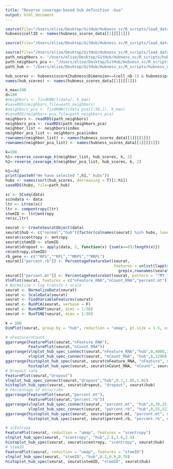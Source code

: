 ```yaml
---
title: "Reverse coverage-based hub definition -Guo"
output: html_document
---
```


```r
source(file="/Users/elise/Desktop/GitHub/Hubness_sc/R_scripts/load_data/hubness_load_write_data_Guo.R")
hubness$cellID <- names(hubness_scores_data[[1]][[1]])

source(file="/Users/elise/Desktop/GitHub/Hubness_sc/R_scripts/load_data/load_counts_Guo.R")

source(file="/Users/elise/Desktop/GitHub/Hubness_sc/R_scripts/load_data/load_functions.R")
path_neighbors <- "/Users/elise/Desktop/GitHub/Hubness_sc/R_scripts/hub_network/neighbors_Guo.rds"
path_neighbors_pca <- "/Users/elise/Desktop/GitHub/Hubness_sc/R_scripts/hub_network/neighbors_pca_Guo.rds"
path_hub <- "/Users/elise/Desktop/GitHub/Hubness_sc/R_scripts/hubness_def/rev_cov/hubs_Guo.rds"
```

```r
hub_scores <- hubness$score[hubness$Dimension==(cell_nb-1) & hubness$p==2 & hubness$k==50]
names(hub_scores) <- names(hubness_scores_data[[1]][[1]])
```

```r
k_max=100
d=100
#neighbors <- findKNN(t(data), k_max)
#saveRDS(neighbors,file=path_neighbors)
#neighbors_pca <- findKNN(t(data_pca[1:50,]), k_max)
#saveRDS(neighbors_pca,file=path_neighbors_pca)
neighbors <- readRDS(path_neighbors)
neighbors_pca <- readRDS(path_neighbors_pca)
neighbor_list <- neighbors$index
neighbor_pca_list <- neighbors_pca$index
rownames(neighbor_list) <- names(hubness_scores_data[[1]][[1]])
rownames(neighbor_pca_list) <- names(hubness_scores_data[[1]][[1]])
```

```r
k=100
h1<-reverse_coverage_k(neighbor_list, hub_scores, k, 2)
h2<-reverse_coverage_k(neighbor_pca_list, hub_scores, k, 2)
```

```r
h1==h2
print(paste0("We have selected ",h1," hubs"))
hubs <- names(sort(hub_scores, decreasing = T)[1:h1])
saveRDS(hubs, file=path_hub)
```

```r
sc <- SCseq(data)
sc@ndata <- data
ltr <- Ltree(sc)
ltr <- compentropy(ltr)
stemID <- ltr@entropy
rm(sc,ltr)
```

```r
seurat <- CreateSeuratObject(data)
seurat$hub <- c("normal","hub")[factor(colnames(seurat) %in% hubs, levels = c("FALSE","TRUE"))]
seurat$scentropy <- entropy
seurat$stemID <- stemID
seurat$dropout <- apply(data, 2, function(x) {sum(x==0)/length(x)})
rm(entropy,stemID)
rb_gene <- c("^RPS","^RPL","^MRPS","^MRPL")
seurat[["percent.rb"]] <- PercentageFeatureSet(seurat,
                                               features = unlist(lapply(rb_gene, function(x) {
                                                 grep(x,rownames(seurat),value=T)})))
seurat[["percent.mt"]] <- PercentageFeatureSet(seurat, pattern = "^MT-")
VlnPlot(seurat, features = c("nFeature_RNA","nCount_RNA","percent.mt"))
# Normalize + log transfo + scale
seurat <- NormalizeData(seurat)
seurat <- ScaleData(seurat)
seurat <- FindVariableFeatures(seurat)
seurat <- RunPCA(seurat, verbose = F)
seurat <- RunUMAP(seurat, dims = 1:50)
seurat <- RunTSNE(seurat, dims = 1:50)
```

```r
k = 100
DimPlot(seurat, group.by = "hub", reduction = "umap", pt.size = 1.5, order="hub")
```

```r
# nFeature/nCount
ggarrange(FeaturePlot(seurat,"nFeature_RNA"),
          FeaturePlot(seurat,"nCount_RNA"))
ggarrange(vlnplot_hub_spec_connect(seurat,"nFeature_RNA","hub",0,4000,3900),
          vlnplot_hub_spec_connect(seurat, "nCount_RNA", "hub",0,12000,11000))
ggarrange(histoplot_hub_spec(seurat, seurat$nFeature_RNA, "nFeature", seurat$hub),
          histoplot_hub_spec(seurat, seurat$nCount_RNA, "nCount", seurat$hub))
# Dropout rate
FeaturePlot(seurat,"dropout")
vlnplot_hub_spec_connect(seurat,"dropout","hub",0.7,1.05,1.02)
histoplot_hub_spec(seurat, seurat$dropout, "dropout", seurat$hub)
# Percentage of mito/ribo
ggarrange(FeaturePlot(seurat,"percent.mt"),
          FeaturePlot(seurat,"percent.rb"))
ggarrange(vlnplot_hub_spec_connect(seurat, "percent.mt", "hub",0,30,25),
          vlnplot_hub_spec_connect(seurat, "percent.rb", "hub",0,55,52))
ggarrange(histoplot_hub_spec(seurat, seurat$percent.mt, "percent.mt", seurat$hub),
          histoplot_hub_spec(seurat, seurat$percent.rb, "percent.rb", seurat$hub))
```

```r
# scEntropy 
FeaturePlot(seurat, reduction = "umap", features = "scentropy")
vlnplot_hub_spec(seurat, "scentropy", "hub",2.6,3.6,3.5)
histoplot_hub_spec(seurat, seurat$scentropy, "scentropy", seurat$hub)
# stemID
FeaturePlot(seurat, reduction = "umap", features = "stemID")
vlnplot_hub_spec(seurat, "stemID", "hub",0.2,0.8,0.78)
histoplot_hub_spec(seurat, seurat$stemID, "stemID", seurat$hub)
```

